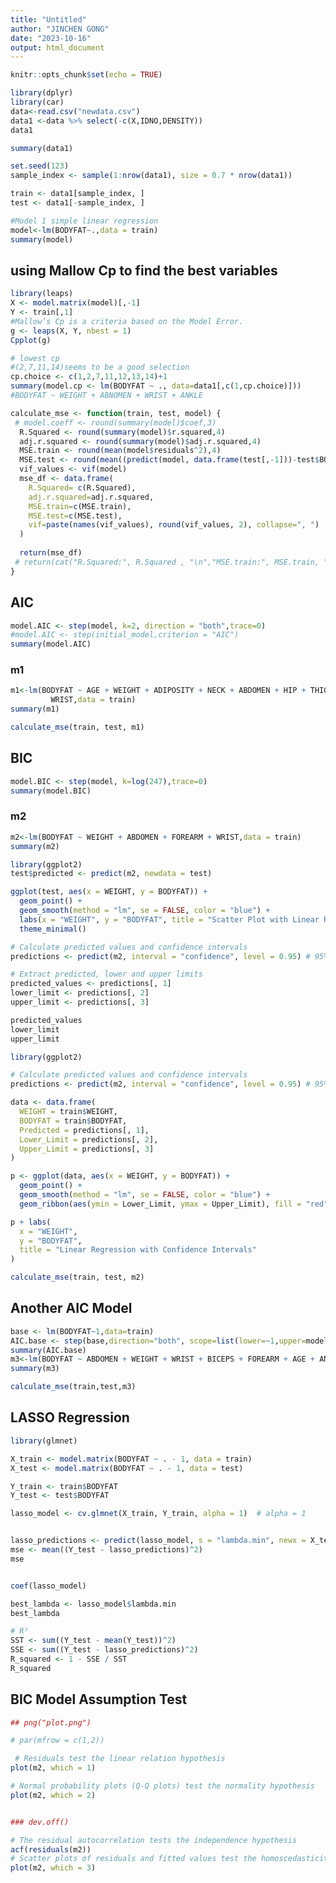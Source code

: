 ```yaml
---
title: "Untitled"
author: "JINCHEN GONG"
date: "2023-10-16"
output: html_document
---
```


```r
knitr::opts_chunk$set(echo = TRUE)
```

```r
library(dplyr)
library(car)
data<-read.csv("newdata.csv")
data1 <-data %>% select(-c(X,IDNO,DENSITY))
data1
```
```r
summary(data1)
```

```r
set.seed(123)
sample_index <- sample(1:nrow(data1), size = 0.7 * nrow(data1))  

train <- data1[sample_index, ]
test <- data1[-sample_index, ]
```

```r
#Model 1 simple linear regression
model<-lm(BODYFAT~.,data = train)    
summary(model)
```
##  using Mallow Cp to find the best variables

```r
library(leaps)
X <- model.matrix(model)[,-1]
Y <- train[,1]
#Mallow’s Cp is a criteria based on the Model Error.
g <- leaps(X, Y, nbest = 1)
Cpplot(g)
```


```r
# lowest cp
#(2,7,11,14)seems to be a good selection
cp.choice <- c(1,2,7,11,12,13,14)+1
summary(model.cp <- lm(BODYFAT ~ ., data=data1[,c(1,cp.choice)]))
#BODYFAT ~ WEIGHT + ABNOMEN + WRIST + ANKLE
```
```r
calculate_mse <- function(train, test, model) {
 # model.coeff <- round(summary(model)$coef,3)
  R.Squared <- round(summary(model)$r.squared,4)
  adj.r.squared <- round(summary(model)$adj.r.squared,4)
  MSE.train <- round(mean(model$residuals^2),4)
  MSE.test <- round(mean((predict(model, data.frame(test[,-1]))-test$BODYFAT)^2),4)
  vif_values <- vif(model)
  mse_df <- data.frame(
    R.Squared= c(R.Squared),
    adj.r.squared=adj.r.squared,
    MSE.train=c(MSE.train),
    MSE.test=c(MSE.test),
    vif=paste(names(vif_values), round(vif_values, 2), collapse=", ")
  )
  
  return(mse_df)
 # return(cat("R.Squared:", R.Squared , "\n","MSE.train:", MSE.train, "\n","MSE.test:", MSE.test, "\n","vif:",vif))
}
```


## AIC
```r
model.AIC <- step(model, k=2, direction = "both",trace=0)
#model.AIC <- step(initial_model,criterion = "AIC")
summary(model.AIC)
```
### m1

```r
m1<-lm(BODYFAT ~ AGE + WEIGHT + ADIPOSITY + NECK + ABDOMEN + HIP + THIGH + FOREARM + 
         WRIST,data = train)
summary(m1)
```
```r
calculate_mse(train, test, m1)
```

## BIC
```r
model.BIC <- step(model, k=log(247),trace=0)
summary(model.BIC)
```
### m2

```r
m2<-lm(BODYFAT ~ WEIGHT + ABDOMEN + FOREARM + WRIST,data = train)
summary(m2)
```



```r
library(ggplot2)
test$predicted <- predict(m2, newdata = test)

ggplot(test, aes(x = WEIGHT, y = BODYFAT)) +
  geom_point() +                 
  geom_smooth(method = "lm", se = FALSE, color = "blue") +  
  labs(x = "WEIGHT", y = "BODYFAT", title = "Scatter Plot with Linear Regression Fit") +
  theme_minimal()
```



```r
# Calculate predicted values and confidence intervals
predictions <- predict(m2, interval = "confidence", level = 0.95) # 95% confidence level

# Extract predicted, lower and upper limits
predicted_values <- predictions[, 1]  
lower_limit <- predictions[, 2]  
upper_limit <- predictions[, 3]  

predicted_values
lower_limit
upper_limit

```



```r
library(ggplot2)

# Calculate predicted values and confidence intervals
predictions <- predict(m2, interval = "confidence", level = 0.95) # 95% 置信水平

data <- data.frame(
  WEIGHT = train$WEIGHT,
  BODYFAT = train$BODYFAT,
  Predicted = predictions[, 1],  
  Lower_Limit = predictions[, 2], 
  Upper_Limit = predictions[, 3]  
)

p <- ggplot(data, aes(x = WEIGHT, y = BODYFAT)) +
  geom_point() +  
  geom_smooth(method = "lm", se = FALSE, color = "blue") +
  geom_ribbon(aes(ymin = Lower_Limit, ymax = Upper_Limit), fill = "red", alpha = 0.3) 

p + labs(
  x = "WEIGHT",
  y = "BODYFAT",
  title = "Linear Regression with Confidence Intervals"
)

```
```r
calculate_mse(train, test, m2)
```


## Another AIC Model

```r
base <- lm(BODYFAT~1,data=train)
AIC.base <- step(base,direction="both", scope=list(lower=~1,upper=model),trace=F)
summary(AIC.base)
m3<-lm(BODYFAT ~ ABDOMEN + WEIGHT + WRIST + BICEPS + FOREARM + AGE + ANKLE ,data = train)
summary(m3)
```

```r
calculate_mse(train,test,m3)
```
## LASSO Regression

```r
library(glmnet)

X_train <- model.matrix(BODYFAT ~ . - 1, data = train)  
X_test <- model.matrix(BODYFAT ~ . - 1, data = test)

Y_train <- train$BODYFAT
Y_test <- test$BODYFAT

lasso_model <- cv.glmnet(X_train, Y_train, alpha = 1)  # alpha = 1 


lasso_predictions <- predict(lasso_model, s = "lambda.min", newx = X_test)
mse <- mean((Y_test - lasso_predictions)^2)
mse


coef(lasso_model)


```

```r
best_lambda <- lasso_model$lambda.min 
best_lambda
```

```r
# R²
SST <- sum((Y_test - mean(Y_test))^2)  
SSE <- sum((Y_test - lasso_predictions)^2)  
R_squared <- 1 - SSE / SST
R_squared 
```



## BIC Model Assumption Test

```r
## png("plot.png")

# par(mfrow = c(1,2))

 # Residuals test the linear relation hypothesis
plot(m2, which = 1)

# Normal probability plots (Q-Q plots) test the normality hypothesis
plot(m2, which = 2)


### dev.off() 
```


```r
# The residual autocorrelation tests the independence hypothesis
acf(residuals(m2))
# Scatter plots of residuals and fitted values test the homoscedasticity hypothesis
plot(m2, which = 3)
```








